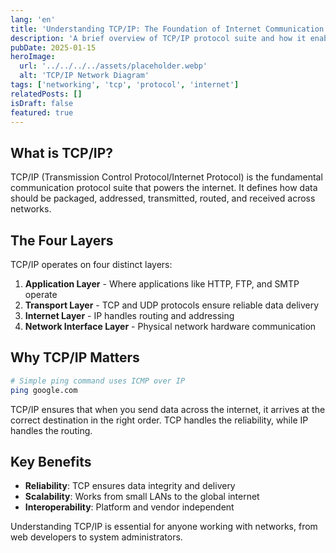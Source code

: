 ```yaml
---
lang: 'en'
title: 'Understanding TCP/IP: The Foundation of Internet Communication'
description: 'A brief overview of TCP/IP protocol suite and how it enables reliable communication across networks.'
pubDate: 2025-01-15
heroImage:
  url: '../../../../assets/placeholder.webp'
  alt: 'TCP/IP Network Diagram'
tags: ['networking', 'tcp', 'protocol', 'internet']
relatedPosts: []
isDraft: false
featured: true
---
```


## What is TCP/IP?

TCP/IP (Transmission Control Protocol/Internet Protocol) is the fundamental communication protocol suite that powers the internet. It defines how data should be packaged, addressed, transmitted, routed, and received across networks.

## The Four Layers

TCP/IP operates on four distinct layers:

1. **Application Layer** - Where applications like HTTP, FTP, and SMTP operate
2. **Transport Layer** - TCP and UDP protocols ensure reliable data delivery
3. **Internet Layer** - IP handles routing and addressing
4. **Network Interface Layer** - Physical network hardware communication

## Why TCP/IP Matters

```bash
# Simple ping command uses ICMP over IP
ping google.com
```

TCP/IP ensures that when you send data across the internet, it arrives at the correct destination in the right order. TCP handles the reliability, while IP handles the routing.

## Key Benefits

- **Reliability**: TCP ensures data integrity and delivery
- **Scalability**: Works from small LANs to the global internet
- **Interoperability**: Platform and vendor independent

Understanding TCP/IP is essential for anyone working with networks, from web developers to system administrators.